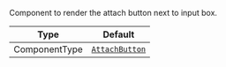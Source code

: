 Component to render the attach button next to input box.

| Type          | Default                                                              |
| ------------- | -------------------------------------------------------------------- |
| ComponentType | [`AttachButton`](../../../ui-components/message-input/attach-button) |
